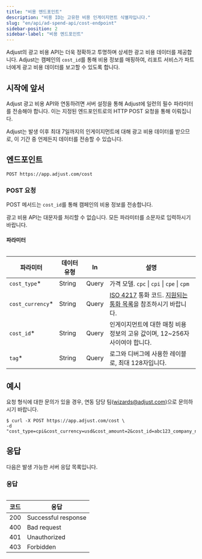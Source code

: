 ```yaml
---
title: "비용 엔드포인트"
description: "비용 ID는 고유한 비용 인게이지먼트 식별자입니다."
slug: "en/api/ad-spend-api/cost-endpoint"
sidebar-position: 2
sidebar-label: "비용 엔드포인트"
---
```

Adjust의 광고 비용 API는 더욱 정확하고 투명하며 상세한 광고 비용 데이터를 제공합니다. Adjust는 캠페인의 `cost_id`를 통해 비용 정보를 매핑하여, 리포트 서비스가 파트너에게 광고 비용 데이터를 보고할 수 있도록 합니다.

시작에 앞서
------

Adjust 광고 비용 API와 연동하려면 서버 설정을 통해 Adjust에 일련의 필수 파라미터를 전송해야 합니다. 이는 지정된 엔드포인트로의 HTTP POST 요청을 통해 이뤄집니다.
<callout type="note"> 

Adjust는 발생 이후 최대 7일까지의 인게이지먼트에 대해 광고 비용 데이터를 받으므로, 이 기간 중 언제든지 데이터를 전송할 수 있습니다.
</Callout> 

엔드포인트
-----

```http
POST https://app.adjust.com/cost
```

### POST 요청

POST 메서드는 `cost_id`를 통해 캠페인의 비용 정보를 전송합니다.
<callout type="important"> 

광고 비용 API는 대문자를 처리할 수 없습니다. 모든 파라미터를 소문자로 입력하시기 바랍니다.
</Callout> 

#### 파라미터

<table search> 

|        파라미터        | 데이터 유형 |  In   |                                                                       설명                                                                       |
|--------------------|--------|-------|------------------------------------------------------------------------------------------------------------------------------------------------|
| `cost_type`\*     | String | Query | 가격 모델. `cpc` \| `cpi` \| `cpe` \| `cpm`                                                                                                        |
| `cost_currency`\* | String | Query | [ISO 4217](https://www.iban.com/currency-codes) 통화 코드. [지원되는 통화 목록](https://help.adjust.com/resources/lists/supported-currencies)을 참조하시기 바랍니다. |
| `cost_id`\*       | String | Query | 인게이지먼트에 대한 매칭 비용 정보의 고유 값이며, 12~256자 사이여야 합니다.                                                                                                 |
| `tag`\*           | String | Query | 로그와 디버그에 사용한 레이블로, 최대 128자입니다.                                                                                                                 |

</Table> 

예시
---

<callout type="tip"> 

요청 형식에 대한 문의가 있을 경우, 연동 담당 팀\([wizards@adjust.com](mailto:wizards@adjust.com)\)으로 문의하시기 바랍니다.
</Callout> 

```console
$ curl -X POST https://app.adjust.com/cost \
-d "cost_type=cpi&cost_currency=usd&cost_amount=2&cost_id=abc123_company_name_test_1&tag=company_name_test"
```

응답
---

다음은 발생 가능한 서버 응답 목록입니다.
<table> 

### 응답

| 코드  |         응답          |
|-----|---------------------|
| 200 | Successful response |
| 400 | Bad request         |
| 401 | Unauthorized        |
| 403 | Forbidden           |

</Table>

